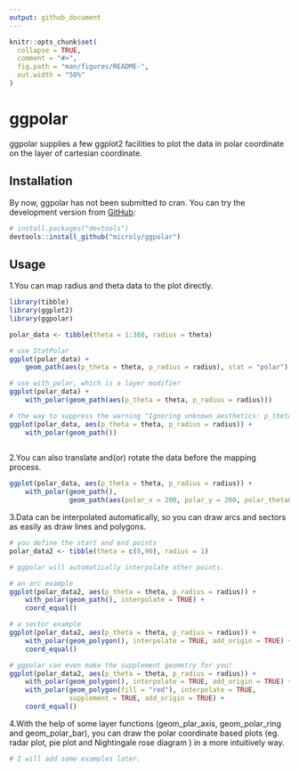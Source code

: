 ```yaml
---
output: github_document
---
```


<!-- README.md is generated from README.Rmd. Please edit that file -->

```r
knitr::opts_chunk$set(
  collapse = TRUE,
  comment = "#>",
  fig.path = "man/figures/README-",
  out.width = "50%"
)
```

# ggpolar

<!-- badges: start -->
<!-- badges: end -->

ggpolar supplies a few ggplot2 facilities to plot the data in polar coordinate on the layer of cartesian coordinate.

## Installation

By now, ggpolar has not been submitted to cran. You can try the development version from [GitHub](https://github.com/):

``` r
# install.packages("devtools")
devtools::install_github("microly/ggpolar")
```
## Usage

1.You can map radius and theta data to the plot directly.

```r
library(tibble)
library(ggplot2)
library(ggpolar)

polar_data <- tibble(theta = 1:360, radius = theta)

# use StatPolar
ggplot(polar_data) + 
    geom_path(aes(p_theta = theta, p_radius = radius), stat = "polar")

# use with_polar, which is a layer modifier
ggplot(polar_data) + 
    with_polar(geom_path(aes(p_theta = theta, p_radius = radius)))

# the way to suppress the warning "Ignoring unknown aesthetics: p_theta, p_radius":
ggplot(polar_data, aes(p_theta = theta, p_radius = radius)) + 
    with_polar(geom_path())
    
```

2.You can also translate and(or) rotate the data before the mapping process.

```r
ggplot(polar_data, aes(p_theta = theta, p_radius = radius)) + 
    with_polar(geom_path(),
               geom_path(aes(polar_x = 200, polar_y = 200, polar_theta0 = 180)))
```


3.Data can be interpolated automatically, so you can draw arcs and sectors as easily as draw lines and polygons.

```r
# you define the start and end points
polar_data2 <- tibble(theta = c(0,90), radius = 1)

# ggpolar will automatically interpolate other points.

# an arc example
ggplot(polar_data2, aes(p_theta = theta, p_radius = radius)) + 
    with_polar(geom_path(), interpolate = TRUE) + 
    coord_equal()

# a sector example
ggplot(polar_data2, aes(p_theta = theta, p_radius = radius)) + 
    with_polar(geom_polygon(), interpolate = TRUE, add_origin = TRUE) + 
    coord_equal()

# ggpolar can even make the supplement geometry for you! 
ggplot(polar_data2, aes(p_theta = theta, p_radius = radius)) + 
    with_polar(geom_polygon(), interpolate = TRUE, add_origin = TRUE) +
    with_polar(geom_polygon(fill = "red"), interpolate = TRUE, 
               supplement = TRUE, add_origin = TRUE) +
    coord_equal()

```

4.With the help of some layer functions (geom_plar_axis, geom_polar_ring and geom_polar_bar), you can draw the polar coordinate based plots (eg. radar plot, pie plot and Nightingale rose diagram ) in a more intuitively way.

```r

# I will add some examples later.
```
